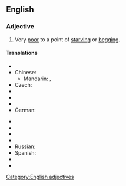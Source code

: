 ==English==

===Adjective===
{{infl|en|adjective|head=(as) [[poor]] as a [[church]] [[mouse]]}}

# {{simile}} Very [[poor]] to a point of [[starving]] or [[begging]].

====Translations====
{{trans-top|very poor}}
* {{trreq|Arabic}}
* Chinese:
** Mandarin: {{t|zh|一貧如洗|sc=Hani}}, {{t|zh|一贫如洗|tr=yīpínrúxǐ|sc=Hani}}
* Czech: {{t-|cs|chudý jako kostelní myš}}
* {{trreq|Dutch}}
* {{trreq|Finnish}}
* {{trreq|French}}
* German: {{t-|de|arm wie eine Kirchenmaus}}
{{trans-mid}}
* {{trreq|Hungarian}}
* {{trreq|Italian}}
* {{trreq|Japanese}}
* {{trreq|Portuguese}}
* Russian: {{t|ru|бедный как церковная мышь|tr=bédnyj kak cerkóvnaja myš’|sc=Cyrl}}
* Spanish: {{t|es|más pobre que una rata}}
* {{trreq|Swedish}}
* {{trreq|Vietnamese}}
{{trans-bottom}}

[[Category:English adjectives]]
